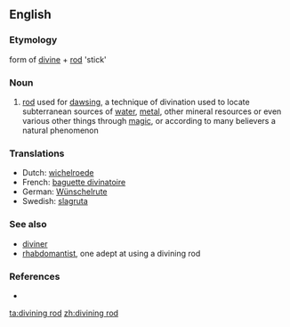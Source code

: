 {{wikipedia}}
==English==

===Etymology===
form of [[divine]] + [[rod]] 'stick'

===Noun===
{{en-noun}}

# [[rod]] used for [[dawsing]], a technique of divination used to locate subterranean sources of [[water]], [[metal]], other mineral resources or even various other things through [[magic]], or according to many believers a natural phenomenon


===Translations===
{{rfc-level|Translations at L3+ (AutoFormat would have corrected level of Translations)}}
* Dutch: [[wichelroede]]
* French: [[baguette divinatoire]] {{f}}
* German: [[Wünschelrute]]
* Swedish: [[slagruta]]

===See also===
* [[diviner]]
* [[rhabdomantist]], one adept at using a divining rod

===References===
* {{R:Websters}}

[[ta:divining rod]]
[[zh:divining rod]]